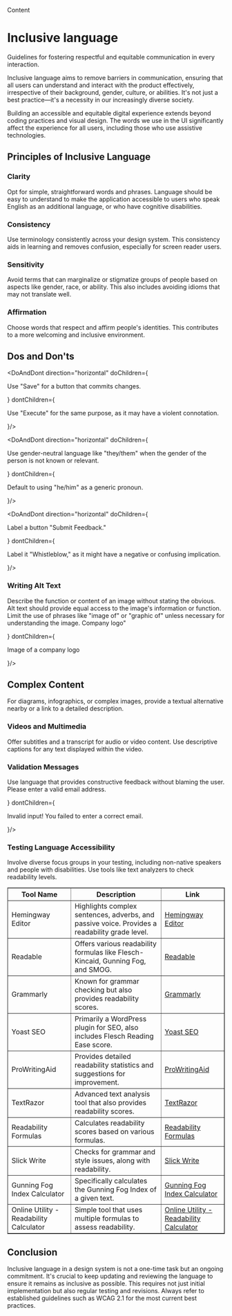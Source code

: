 
<Meta title="Content/Inclusive" />

<Subheading>Content</Subheading>
# Inclusive language
<Lead>Guidelines for fostering respectful and equitable communication in every interaction.</Lead>

Inclusive language aims to remove barriers in communication, ensuring that all users can understand and interact with the product effectively, irrespective of their background, gender, culture, or abilities. It's not just a best practice—it's a necessity in our increasingly diverse society.

Building an accessible and equitable digital experience extends beyond coding practices and visual design. The words we use in the UI significantly affect the experience for all users, including those who use assistive technologies.

<h2>Principles of Inclusive Language</h2>
<h3>Clarity</h3>
Opt for simple, straightforward words and phrases. Language should be easy to understand to make the application accessible to users who speak English as an additional language, or who have cognitive disabilities.

<h3>Consistency</h3>
Use terminology consistently across your design system. This consistency aids in learning and removes confusion, especially for screen reader users.

<h3>Sensitivity</h3>
Avoid terms that can marginalize or stigmatize groups of people based on aspects like gender, race, or ability. This also includes avoiding idioms that may not translate well.

<h3>Affirmation</h3>
Choose words that respect and affirm people's identities. This contributes to a more welcoming and inclusive environment.

<h2>Dos and Don'ts</h2>

<DoAndDont direction="horizontal"  doChildren={<p>Use "Save" for a button that commits changes.</p>} 
        dontChildren={<p>Use "Execute" for the same purpose, as it may have a violent connotation.</p>}/>

<DoAndDont direction="horizontal"  doChildren={<p>Use gender-neutral language like "they/them" when the gender of the person is not known or relevant.</p>} 
        dontChildren={<p>Default to using "he/him" as a generic pronoun.</p>}/>

<DoAndDont direction="horizontal"  doChildren={<p>Label a button "Submit Feedback."</p>} 
        dontChildren={<p>Label it "Whistleblow," as it might have a negative or confusing implication.</p>}/>


<h3>Writing Alt Text</h3>
Describe the function or content of an image without stating the obvious. Alt text should provide equal access to the image's information or function. Limit the use of phrases like "image of" or "graphic of" unless necessary for understanding the image.
<DoAndDont direction="horizontal"  doChildren={<p>Company logo"</p>} 
        dontChildren={<p>Image of a company logo</p>}/>

<h2>Complex Content</h2>
For diagrams, infographics, or complex images, provide a textual alternative nearby or a link to a detailed description.

<h3>Videos and Multimedia</h3>
Offer subtitles and a transcript for audio or video content.
Use descriptive captions for any text displayed within the video.

<h3>Validation Messages</h3>
Use language that provides constructive feedback without blaming the user.
<DoAndDont direction="horizontal"  doChildren={<p>Please enter a valid email address.</p>} 
        dontChildren={<p>Invalid input! You failed to enter a correct email.</p>}/>

<h3>Testing Language Accessibility</h3>
Involve diverse focus groups in your testing, including non-native speakers and people with disabilities. Use tools like text analyzers to check readability levels.
<table border="1">
  <thead>
    <tr>
      <th>Tool Name</th>
      <th>Description</th>
      <th>Link</th>
    </tr>
  </thead>
  <tbody>
    <tr>
      <td>Hemingway Editor</td>
      <td>Highlights complex sentences, adverbs, and passive voice. Provides a readability grade level.</td>
      <td><a href="http://www.hemingwayapp.com/" target="_blank">Hemingway Editor</a></td>
    </tr>
    <tr>
      <td>Readable</td>
      <td>Offers various readability formulas like Flesch-Kincaid, Gunning Fog, and SMOG.</td>
      <td><a href="https://readable.com/" target="_blank">Readable</a></td>
    </tr>
    <tr>
      <td>Grammarly</td>
      <td>Known for grammar checking but also provides readability scores.</td>
      <td><a href="https://www.grammarly.com/" target="_blank">Grammarly</a></td>
    </tr>
    <tr>
      <td>Yoast SEO</td>
      <td>Primarily a WordPress plugin for SEO, also includes Flesch Reading Ease score.</td>
      <td><a href="https://yoast.com/wordpress/plugins/seo/" target="_blank">Yoast SEO</a></td>
    </tr>
    <tr>
      <td>ProWritingAid</td>
      <td>Provides detailed readability statistics and suggestions for improvement.</td>
      <td><a href="https://prowritingaid.com/" target="_blank">ProWritingAid</a></td>
    </tr>
    <tr>
      <td>TextRazor</td>
      <td>Advanced text analysis tool that also provides readability scores.</td>
      <td><a href="https://www.textrazor.com/" target="_blank">TextRazor</a></td>
    </tr>
    <tr>
      <td>Readability Formulas</td>
      <td>Calculates readability scores based on various formulas.</td>
      <td><a href="http://www.readabilityformulas.com/" target="_blank">Readability Formulas</a></td>
    </tr>
    <tr>
      <td>Slick Write</td>
      <td>Checks for grammar and style issues, along with readability.</td>
      <td><a href="https://www.slickwrite.com/" target="_blank">Slick Write</a></td>
    </tr>
    <tr>
      <td>Gunning Fog Index Calculator</td>
      <td>Specifically calculates the Gunning Fog Index of a given text.</td>
      <td><a href="https://gunning-fog-index.com/" target="_blank">Gunning Fog Index Calculator</a></td>
    </tr>
    <tr>
      <td>Online Utility - Readability Calculator</td>
      <td>Simple tool that uses multiple formulas to assess readability.</td>
      <td><a href="https://www.online-utility.org/english/readability_test_and_improve.jsp" target="_blank">Online Utility - Readability Calculator</a></td>
    </tr>
  </tbody>
</table>


<h2>Conclusion</h2>
Inclusive language in a design system is not a one-time task but an ongoing commitment. It's crucial to keep updating and reviewing the language to ensure it remains as inclusive as possible. This requires not just initial implementation but also regular testing and revisions. Always refer to established guidelines such as WCAG 2.1 for the most current best practices.